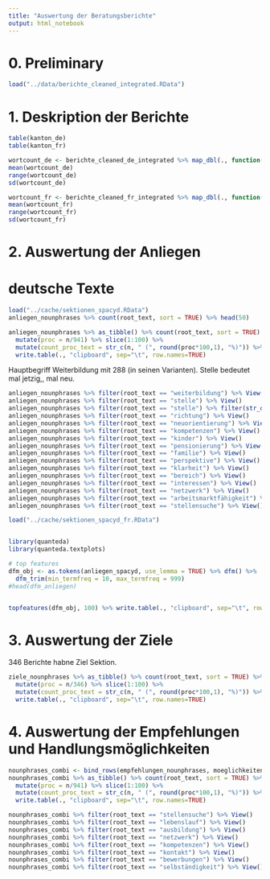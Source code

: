 ```yaml
---
title: "Auswertung der Beratungsberichte"
output: html_notebook
---
```



# 0. Preliminary

```r
load("../data/berichte_cleaned_integrated.RData")
```


# 1. Deskription der Berichte

```r
table(kanton_de)
table(kanton_fr)
```

```r
wortcount_de <- berichte_cleaned_de_integrated %>% map_dbl(., function(x) { sum(str_count(x, pattern = "\\W+")) } )
mean(wortcount_de)
range(wortcount_de)
sd(wortcount_de)

```

```r
wortcount_fr <- berichte_cleaned_fr_integrated %>% map_dbl(., function(x) { sum(str_count(x, pattern = "\\W+")) } )
mean(wortcount_fr)
range(wortcount_fr)
sd(wortcount_fr)
```

# 2. Auswertung der Anliegen

# deutsche Texte 

```r
load("../cache/sektionen_spacyd.RData")
anliegen_nounphrases %>% count(root_text, sort = TRUE) %>% head(50)

```

```r
anliegen_nounphrases %>% as_tibble() %>% count(root_text, sort = TRUE) %>%
  mutate(proc = n/941) %>% slice(1:100) %>%
  mutate(count_proc_text = str_c(n, " (", round(proc*100,1), "%)")) %>% 
  write.table(., "clipboard", sep="\t", row.names=TRUE)
```



Hauptbegriff Weiterbildung mit 288 (in seinen Varianten). 
Stelle bedeutet mal jetzig,, mal neu.

```r
anliegen_nounphrases %>% filter(root_text == "weiterbildung") %>% View()
anliegen_nounphrases %>% filter(root_text == "stelle") %>% View()
anliegen_nounphrases %>% filter(root_text == "stelle") %>% filter(str_detect(text, "neu")) %>%  View()
anliegen_nounphrases %>% filter(root_text == "richtung") %>% View()
anliegen_nounphrases %>% filter(root_text == "neuorientierung") %>% View()
anliegen_nounphrases %>% filter(root_text == "kompetenzen") %>% View()
anliegen_nounphrases %>% filter(root_text == "kinder") %>% View()
anliegen_nounphrases %>% filter(root_text == "pensionierung") %>% View()
anliegen_nounphrases %>% filter(root_text == "familie") %>% View()
anliegen_nounphrases %>% filter(root_text == "perspektive") %>% View()
anliegen_nounphrases %>% filter(root_text == "klarheit") %>% View()
anliegen_nounphrases %>% filter(root_text == "bereich") %>% View()
anliegen_nounphrases %>% filter(root_text == "interessen") %>% View()
anliegen_nounphrases %>% filter(root_text == "netzwerk") %>% View()
anliegen_nounphrases %>% filter(root_text == "arbeitsmarktfähigkeit") %>% View()
anliegen_nounphrases %>% filter(root_text == "stellensuche") %>% View()
```





```r
load("../cache/sektionen_spacyd_fr.RData")


library(quanteda)
library(quanteda.textplots)

# top features
dfm_obj <- as.tokens(anliegen_spacyd, use_lemma = TRUE) %>% dfm() %>%
  dfm_trim(min_termfreq = 10, max_termfreq = 999)
#head(dfm_anliegen)


topfeatures(dfm_obj, 100) %>% write.table(., "clipboard", sep="\t", row.names=TRUE)
```


# 3. Auswertung der Ziele

346 Berichte habne Ziel Sektion.

```r
ziele_nounphrases %>% as_tibble() %>% count(root_text, sort = TRUE) %>%
  mutate(proc = n/346) %>% slice(1:100) %>%
  mutate(count_proc_text = str_c(n, " (", round(proc*100,1), "%)")) %>% 
  write.table(., "clipboard", sep="\t", row.names=TRUE)
```



# 4. Auswertung der Empfehlungen und Handlungsmöglichkeiten
```r
nounphrases_combi <- bind_rows(empfehlungen_nounphrases, moeglichkeiten_nounphrases)
nounphrases_combi %>% as_tibble() %>% count(root_text, sort = TRUE) %>%
  mutate(proc = n/941) %>% slice(1:100) %>%
  mutate(count_proc_text = str_c(n, " (", round(proc*100,1), "%)")) %>% 
  write.table(., "clipboard", sep="\t", row.names=TRUE)

```

```r
nounphrases_combi %>% filter(root_text == "stellensuche") %>% View()
nounphrases_combi %>% filter(root_text == "lebenslauf") %>% View()
nounphrases_combi %>% filter(root_text == "ausbildung") %>% View()
nounphrases_combi %>% filter(root_text == "netzwerk") %>% View()
nounphrases_combi %>% filter(root_text == "kompetenzen") %>% View()
nounphrases_combi %>% filter(root_text == "kontakt") %>% View()
nounphrases_combi %>% filter(root_text == "bewerbungen") %>% View()
nounphrases_combi %>% filter(root_text == "selbständigkeit") %>% View()

```

